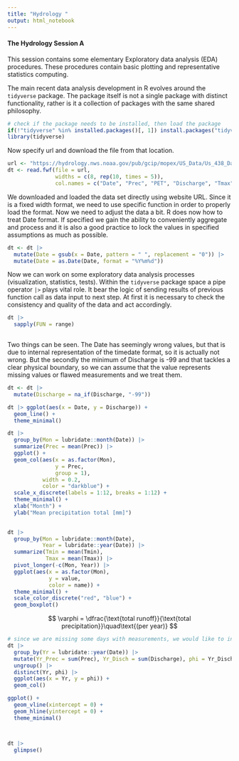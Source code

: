 ```yaml
---
title: "Hydrology "
output: html_notebook
---
```


#### The Hydrology Session A

This session contains some elementary Exploratory data analysis (EDA) procedures. 
These procedures contain basic plotting and representative statistics computing.

The main recent data analysis development in R evolves around the `tidyverse` 
package. The package itself is not a single package with distinct functionality, 
rather is it a collection of packages with the same shared philosophy.

```r
# check if the package needs to be installed, then load the package
if(!"tidyverse" %in% installed.packages()[, 1]) install.packages("tidyverse")
library(tidyverse)
```

Now specify url and download the file from that location.

```r
url <- "https://hydrology.nws.noaa.gov/pub/gcip/mopex/US_Data/Us_438_Daily/01200000.dly" # this is the unique web location of the file
dt <- read.fwf(file = url,                                                               # we are reading the fixed width column format
               widths = c(8, rep(10, times = 5)),                                        # so we need to specify number and width of the columns
               col.names = c("Date", "Prec", "PET", "Discharge", "Tmax", "Tmin"))        # it is convenient to name them while loading
```

We downloaded and loaded the data set directly using website URL. Since it is a 
fixed width format, we need to use specific function in order to properly load 
the format. Now we need to adjust the data a bit. R does now how to treat Date 
format. If specified we gain the ability to conveniently aggregate and process 
and it is also a good practice to lock the values in specified assumptions 
as much as possible.

```r
dt <- dt |> 
  mutate(Date = gsub(x = Date, pattern = " ", replacement = "0")) |>            # first find and replace all empty spaces in the raw character format
  mutate(Date = as.Date(Date, format = "%Y%m%d"))                               # change the character to Date by specifying Date internal formatting
```

Now we can work on some exploratory data analysis processes (visualization, statistics, tests). 
Within the `tidyverse` package space a pipe operator ` |> ` plays vital role. 
It bear the logic of sending results of previous function call as data input to next step.
At first it is necessary to check the consistency and quality of the data and act
accordingly.

```r
dt |> 
  sapply(FUN = range)                                                           # simplified apply of range function on dt variables  
  

```

Two things can be seen. The Date has seemingly wrong values, but that is due to 
internal representation of the timedate format, so it is actually not wrong. But 
the secondly the minimum of Discharge is -99 and that tackles a clear physical 
boundary, so we can assume that the value represents missing values or flawed
measurements and we treat them.

```r
dt <- dt |> 
  mutate(Discharge = na_if(Discharge, "-99"))

dt |> ggplot(aes(x = Date, y = Discharge)) +
  geom_line() +
  theme_minimal()
```


```r
dt |>                                                                           # pipe the dataset further to grouping function 
  group_by(Mon = lubridate::month(Date)) |>                                     # begin with grouping to months since our aim is monthly stats
  summarize(Prec = mean(Prec)) |>                                               # summarize function allows computations on selected variables
  ggplot() +
  geom_col(aes(x = as.factor(Mon), 
               y = Prec, 
               group = 1), 
           width = 0.2, 
           color = "darkblue") +
  scale_x_discrete(labels = 1:12, breaks = 1:12) +                              # months are integers - so we specify x-axis format 
  theme_minimal() +                                                             # adopt visually simple theme
  xlab("Month") +                                                               # changes the label of x-axis 
  ylab("Mean precipitation total [mm]")                                         # changes the label of y-axis 
  
```

```r
dt |> 
  group_by(Mon = lubridate::month(Date), 
           Year = lubridate::year(Date)) |> 
  summarize(Tmin = mean(Tmin), 
            Tmax = mean(Tmax)) |> 
  pivot_longer(-c(Mon, Year)) |> 
  ggplot(aes(x = as.factor(Mon), 
             y = value, 
             color = name)) +
  theme_minimal() +
  scale_color_discrete("red", "blue") +
  geom_boxplot()
```

$$
\varphi = \dfrac{\text{total runoff}}{\text{total precipitation}}\quad\text{(per year)}
$$

```r
# since we are missing some days with measurements, we would like to include only complete years into our analysis
dt |> 
  group_by(Yr = lubridate::year(Date)) |> 
  mutate(Yr_Prec = sum(Prec), Yr_Disch = sum(Discharge), phi = Yr_Disch/Yr_Prec) |> 
  ungroup() |> 
  distinct(Yr, phi) |> 
  ggplot(aes(x = Yr, y = phi)) +
  geom_col()

ggplot() +
  geom_vline(xintercept = 0) +
  geom_hline(yintercept = 0) +
  theme_minimal()




```

```r
dt |> 
  glimpse()
```

